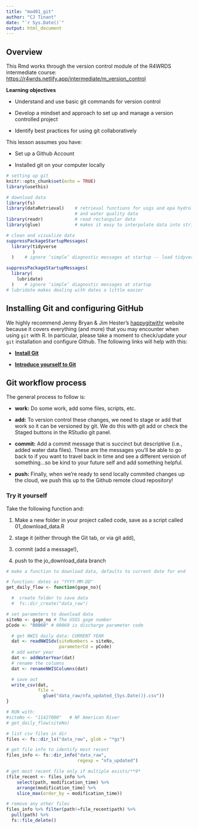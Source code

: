 ```yaml
---
title: "mod01_git"
author: "CJ Tinant"
date: "`r Sys.Date()`"
output: html_document
---
```


## Overview
This Rmd works through the version control module of the R4WRDS intermediate course: <https://r4wrds.netlify.app/intermediate/m_version_control>

**Learning objectives**

-   Understand and use basic git commands for version control

-   Develop a mindset and approach to set up and manage a version controlled project

-   Identify best practices for using git collaboratively

This lesson assumes you have:

-   Set up a Github Account

-   Installed git on your computer locally

```r

# setting up git
knitr::opts_chunk$set(echo = TRUE)
library(usethis)

# download data
library(fs)
library(dataRetrieval)    # retrieval functions for usgs and epa hydrology 
                          # and water quality data
library(readr)            # read rectangular data 
library(glue)             # makes it easy to interpolate data into strings

# clean and visualize data
suppressPackageStartupMessages(
  library(tidyverse
          )
  )    # ignore ‘simple’ diagnostic messages at startup -- load tidyverse

suppressPackageStartupMessages(
  library(
    lubridate)
  )    # ignore ‘simple’ diagnostic messages at startup 
# lubridate makes dealing with dates a little easier


```

## Installing Git and configuring GitHub
We highly recommend Jenny Bryan & Jim Hester’s [happygitwithr](https://happygitwithr.com) website because it covers everything (and more) that you may encounter when using `git` with R. In particular, please take a moment to check/update your `git` installation and configure Github. The following links will help with this:

-   [**Install Git**](https://happygitwithr.com/install-git.html)

-   [**Introduce yourself to Git**](https://happygitwithr.com/hello-git.html)

## Git workflow process
The general process to follow is:

-   **work:** Do some work, add some files, scripts, etc. 

-   **add:** To version control these changes, we need to stage or add that work so it can be versioned by git. We do this with git add <my_file> or check the Staged buttons in the RStudio git panel.

-   **commit:** Add a commit message that is succinct but descriptive (i.e., added water data files). These are the messages you’ll be able to go back to if you want to travel back in time and see a different version of something…so be kind to your future self and add something helpful.

-   **push:** Finally, when we’re ready to send locally commited changes up the cloud, we push this up to the Github remote cloud repository!

### Try it yourself

Take the following function and: 

1. Make a new folder in your project called code, save as a script called 01_download_data.R 

2. stage it (either through the Git tab, or via git add), 

3. commit (add a message!), 

4. push to the jo_download_data branch

```r

# make a function to download data, defaults to current date for end

# function: dates as "YYYY-MM-DD"
get_daily_flow <- function(gage_no){

  #  create folder to save data
  #  fs::dir_create("data_raw")

# set parameters to download data
siteNo <- gage_no # The USGS gage number
pCode <- "00060" # 00060 is discharge parameter code

  # get NWIS daily data: CURRENT YEAR
  dat <- readNWISdv(siteNumbers = siteNo,
                    parameterCd = pCode)
  # add water year
  dat <- addWaterYear(dat)
  # rename the columns
  dat <- renameNWISColumns(dat)

  # save out
  write_csv(dat,
            file =
              glue("data_raw/nfa_updated_{Sys.Date()}.csv"))
}

# RUN with:
#siteNo <- "11427000"   # NF American River
# get_daily_flow(siteNo)

```


```r

# list csv files in dir
files <- fs::dir_ls("data_raw", glob = "*gz")

# get file info to identify most recent
files_info <- fs::dir_info("data_raw",
                           regexp = "nfa_updated")

# get most recent file only if multiple exists/**9*
(file_recent <- files_info %>%
    select(path, modification_time) %>%
    arrange(modification_time) %>%
    slice_max(order_by = modification_time))

# remove any other files
files_info %>% filter(path!=file_recent$path) %>%
  pull(path) %>%
  fs::file_delete()

```




